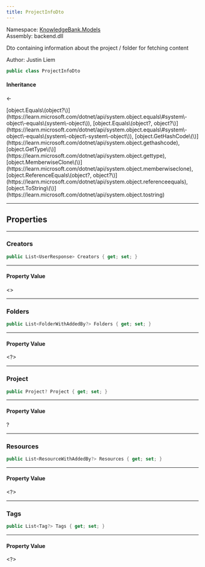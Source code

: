 ```yaml
---
title: ProjectInfoDto
---
```



Namespace: <a href='../Models'>KnowledgeBank.Models</a>  
Assembly: backend.dll  

Dto containing information about the project / folder for fetching content

Author: Justin Liem

```csharp
public class ProjectInfoDto
```

#### Inheritance

<a href='https://learn.microsoft.com/dotnet/api/system.object' target='_blank' className="no-underline text-inherit hover:text-inherit inline"><CSharpType type='object' /></a> ← <a href='' target='_self' className="no-underline text-inherit hover:text-inherit inline"><CSharpType type='ProjectInfoDto' /></a>



<CollapsibleInherited title='Show Inherited Members (7)'>
[object.Equals\(object?\)](https://learn.microsoft.com/dotnet/api/system.object.equals\#system\-object\-equals\(system\-object\)), 
[object.Equals\(object?, object?\)](https://learn.microsoft.com/dotnet/api/system.object.equals\#system\-object\-equals\(system\-object\-system\-object\)), 
[object.GetHashCode\(\)](https://learn.microsoft.com/dotnet/api/system.object.gethashcode), 
[object.GetType\(\)](https://learn.microsoft.com/dotnet/api/system.object.gettype), 
[object.MemberwiseClone\(\)](https://learn.microsoft.com/dotnet/api/system.object.memberwiseclone), 
[object.ReferenceEquals\(object?, object?\)](https://learn.microsoft.com/dotnet/api/system.object.referenceequals), 
[object.ToString\(\)](https://learn.microsoft.com/dotnet/api/system.object.tostring)
</CollapsibleInherited>

---
## Properties

---
###  Creators

```csharp
public List<UserResponse> Creators { get; set; }
```

---
#### Property Value

 <a href='https://learn.microsoft.com/dotnet/api/system.collections.generic.list\-1' target='_blank' className="no-underline text-inherit hover:text-inherit inline"><CSharpType type='List' /></a>\<<a href='../Responses/UserResponse' target='_self' className="no-underline text-inherit hover:text-inherit inline"><CSharpType type='UserResponse' /></a>\>

---
###  Folders

```csharp
public List<FolderWithAddedBy?> Folders { get; set; }
```

---
#### Property Value

 <a href='https://learn.microsoft.com/dotnet/api/system.collections.generic.list\-1' target='_blank' className="no-underline text-inherit hover:text-inherit inline"><CSharpType type='List' /></a>\<<a href='FolderWithAddedBy' target='_self' className="no-underline text-inherit hover:text-inherit inline"><CSharpType type='FolderWithAddedBy' /></a>?\>

---
###  Project

```csharp
public Project? Project { get; set; }
```

---
#### Property Value

 <a href='Project' target='_self' className="no-underline text-inherit hover:text-inherit inline"><CSharpType type='Project' /></a>?

---
###  Resources

```csharp
public List<ResourceWithAddedBy?> Resources { get; set; }
```

---
#### Property Value

 <a href='https://learn.microsoft.com/dotnet/api/system.collections.generic.list\-1' target='_blank' className="no-underline text-inherit hover:text-inherit inline"><CSharpType type='List' /></a>\<<a href='ResourceWithAddedBy' target='_self' className="no-underline text-inherit hover:text-inherit inline"><CSharpType type='ResourceWithAddedBy' /></a>?\>

---
###  Tags

```csharp
public List<Tag?> Tags { get; set; }
```

---
#### Property Value

 <a href='https://learn.microsoft.com/dotnet/api/system.collections.generic.list\-1' target='_blank' className="no-underline text-inherit hover:text-inherit inline"><CSharpType type='List' /></a>\<<a href='Tag' target='_self' className="no-underline text-inherit hover:text-inherit inline"><CSharpType type='Tag' /></a>?\>

